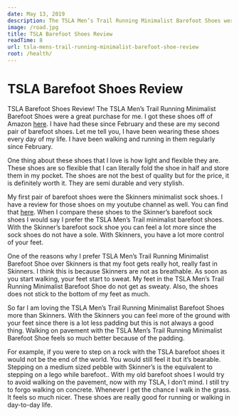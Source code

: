 ```yaml
---
date: May 13, 2019
description: The TSLA Men’s Trail Running Minimalist Barefoot Shoes were a great purchase for me.  I have had these since February and these are my second pair of barefoot shoes. I have been walking and running in them regularly since February.
image: /road.jpg
title: TSLA Barefoot Shoes Review
readTime: 8
url: tsla-mens-trail-running-minimalist-barefoot-shoe-review
root: /health/
---
```



# TSLA Barefoot Shoes Review

TSLA Barefoot Shoes Review! The TSLA Men’s Trail Running Minimalist Barefoot Shoes were a great purchase for me. I got these shoes off of Amazon [here](https://amzn.to/2xnNxNP). I have had these since February and these are my second pair of barefoot shoes. Let me tell you, I have been wearing these shoes every day of my life. I have been walking and running in them regularly since February.

One thing about these shoes that I love is how light and flexible they are. These shoes are so flexible that I can literally fold the shoe in half and store them in my pocket. The shoes are not the best of quality but for the price, it is definitely worth it. They are semi durable and very stylish.

My first pair of barefoot shoes were the Skinners minimalist sock shoes. I have a review for those shoes on my youtube channel as well. You can find that [here](https://youtu.be/_O1BZg4WEOY). When I compare these shoes to the Skinner’s barefoot sock shoes I would say I prefer the TSLA Men’s Trail minimalist barefoot shoes. With the Skinner’s barefoot sock shoe you can feel a lot more since the sock shoes do not have a sole. With Skinners, you have a lot more control of your feet.

One of the reasons why I prefer TSLA Men’s Trail Running Minimalist Barefoot Shoe over Skinners is that my foot gets really hot, really fast in Skinners. I think this is because Skinners are not as breathable. As soon as you start walking, your feet start to sweat. My feet in the TSLA Men’s Trail Running Minimalist Barefoot Shoe do not get as sweaty. Also, the shoes does not stick to the bottom of my feet as much.

So far I am loving the TSLA Men’s Trail Running Minimalist Barefoot Shoes more than Skinners. With the Skinners you can feel more of the ground with your feet since there is a lot less padding but this is not always a good thing. Walking on pavement with the TSLA Men’s Trail Running Minimalist Barefoot Shoe feels so much better because of the padding.

For example, if you were to step on a rock with the TSLA barefoot shoes it would not be the end of the world. You would still feel it but it’s bearable. Stepping on a medium sized pebble with Skinner’s is the equivalent to stepping on a lego while barefoot.. With my old barefoot shoes I would try to avoid walking on the pavement, now with my TSLA, I don’t mind. I still try to forgo walking on concrete. Whenever I get the chance I walk in the grass. It feels so much nicer. These shoes are really good for running or walking in day-to-day life.

